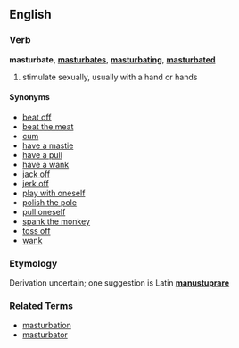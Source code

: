 ==English==
===Verb===
'''masturbate''', '''[[masturbates]]''', '''[[masturbating]]''', '''[[masturbated]]'''

# stimulate sexually, usually with a hand or hands

====Synonyms====
*[[beat off]]
*[[beat the meat]]
*[[cum]]
*[[have a mastie]]
*[[have a pull]]
*[[have a wank]]
*[[jack off]]
*[[jerk off]]
*[[play with oneself]]
*[[polish the pole]]
*[[pull oneself]]
*[[spank the monkey]]
*[[toss off]]
*[[wank]]

===Etymology===
Derivation uncertain; one suggestion is Latin '''[[manustuprare]]'''

===Related Terms===
*[[masturbation]]
*[[masturbator]]